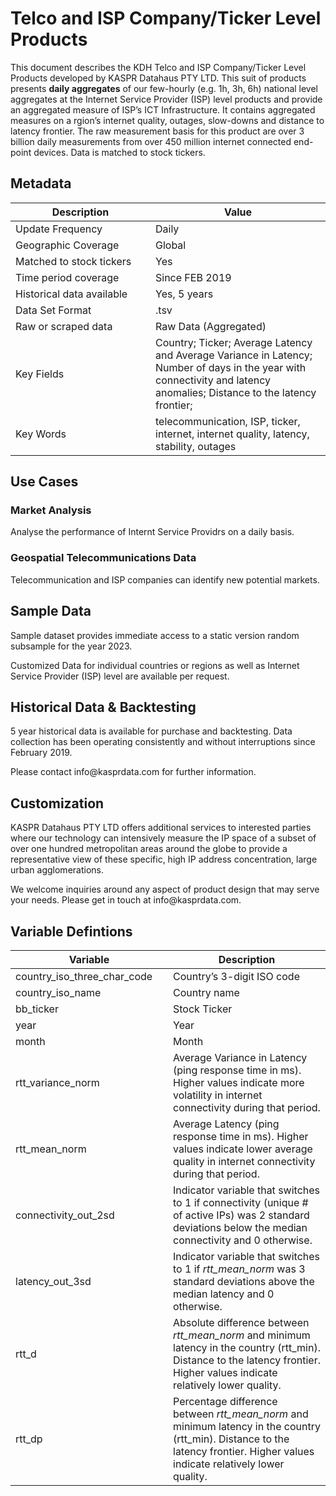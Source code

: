# Telco and ISP Company/Ticker Level Products

This document describes the KDH Telco and ISP Company/Ticker Level Products developed by KASPR Datahaus PTY LTD. This suit of products presents **daily aggregates** of our few-hourly (e.g. 1h, 3h, 6h)  national level aggregates at the Internet Service Provider (ISP) level products and provide an aggregated measure of ISP’s ICT Infrastructure.  It contains aggregated measures on a rgion's internet quality, outages, slow-downs and distance to latency frontier.  The raw measurement basis for this product are over 3 billion daily measurements from over 450 million internet connected end-point devices. Data is matched to stock tickers.



## Metadata {.unlisted .unnumbered}
Description | Value  
----|-----
Update Frequency | Daily
Geographic Coverage | Global 
Matched to stock tickers | Yes
Time period coverage | Since FEB 2019
Historical data available | Yes, 5 years
Data Set Format | .tsv
Raw or scraped data | Raw Data (Aggregated)
Key Fields |  Country; Ticker; Average Latency and Average Variance in Latency;  Number of days in the year with connectivity and latency anomalies; Distance to the latency frontier; 
Key Words | telecommunication, ISP, ticker, internet, internet quality, latency, stability, outages



 
## Use Cases {.unlisted .unnumbered}


 



 


### Market Analysis {.unlisted .unnumbered}
Analyse the performance of Internt Service Providrs on a daily basis.

 

### Geospatial Telecommunications Data  {.unlisted .unnumbered}
Telecommunication and ISP companies can identify new potential markets.

 

 



## Sample Data {.unlisted .unnumbered}

Sample dataset provides immediate access to a static version random subsample for the year 2023.

Customized Data for individual countries or regions as well as Internet Service Provider (ISP) level  are available per request.

 

## Historical Data & Backtesting {.unlisted .unnumbered}

5 year historical data is available for purchase and backtesting. Data collection has been operating consistently and without interruptions since February 2019.

Please contact info@kasprdata.com for further information.

 


## Customization {.unlisted .unnumbered}

KASPR Datahaus PTY LTD offers additional services to interested parties where our technology can intensively measure the IP space of a subset of over one hundred metropolitan areas around the globe to provide a representative view of these specific, high IP address concentration, large urban agglomerations.

We welcome inquiries around any aspect of product design that may serve your needs. Please get in touch at info@kasprdata.com.




## Variable Defintions {.unlisted .unnumbered}

| Variable | Description |
| --- | --- |
| country_iso_three_char_code | Country's 3-digit ISO code |
| country_iso_name | Country name |
| bb_ticker | Stock Ticker |
| year | Year |
| month | Month |
| rtt_variance_norm | Average Variance in Latency (ping response time in ms). Higher values indicate more volatility in internet connectivity during that period. |
| rtt_mean_norm | Average Latency (ping response time in ms). Higher values indicate lower average quality in internet connectivity during that period. |
| connectivity_out_2sd | Indicator variable that switches to 1 if connectivity (unique # of active IPs) was 2 standard deviations below the median connectivity and 0 otherwise. |
| latency_out_3sd | Indicator variable that switches to 1 if *rtt_mean_norm* was 3 standard deviations above the median latency and 0 otherwise. |
| rtt_d	|Absolute difference between *rtt_mean_norm* and minimum latency in the country (rtt_min). Distance to the latency frontier.	Higher values indicate relatively lower quality.	|
|rtt_dp	|Percentage difference between *rtt_mean_norm*  and minimum latency in the country (rtt_min). Distance to the latency frontier.		Higher values indicate relatively lower quality.	 |

